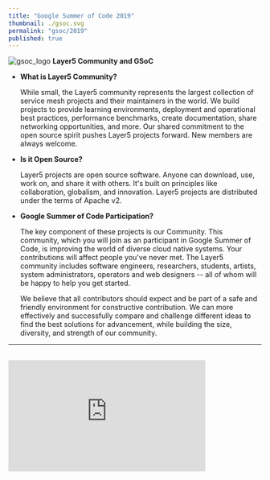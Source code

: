 ```yaml
---
title: "Google Summer of Code 2019"
thumbnail: ./gsoc.svg
permalink: "gsoc/2019"
published: true
---
```



<ProgramsWrapper>
<img src={gsoc_logo} alt="gsoc_logo" />
<b>Layer5 Community and GSoC</b>

<div>
    <div>
    <ul>
        <li>
            <b>What is Layer5 Community?</b>
            <p>While small, the Layer5 community represents the largest collection of service mesh projects and their maintainers in the world. We build projects to provide learning environments, deployment and operational best practices, performance benchmarks, create documentation, share networking opportunities, and more.
            Our shared commitment to the open source spirit pushes Layer5 projects forward. New members are always welcome. </p>
        </li>
        <li>
            <b>Is it Open Source?</b>
            <p>Layer5 projects are open source software. Anyone can download, use, work on, and share it with others.
            It's built on principles like collaboration, globalism, and innovation. Layer5 projects are distributed under the terms of Apache v2. </p>
        </li>
        <li>
            <b>Google Summer of Code Participation?</b>
            <p>The key component of these projects is our Community. This community, which you will join as an participant in Google Summer of Code, is improving the world of diverse cloud native systems.
            Your contributions will affect people you've never met. The Layer5 community includes software engineers, researchers, students, artists, system administrators, operators and web designers -- all of whom will be happy to help you get started. </p>
        </li>
        <p>We believe that all contributors should expect and be part of a safe and friendly environment for constructive contribution. We can more effectively and successfully compare and challenge different ideas to find the best solutions for advancement, while building the size, diversity, and strength of our community. </p>
    </ul>
    </div>
    <hr />
    <div>
    <div className="flex-div">&nbsp;</div>
    <div id="layer5-intro" className="iframe-container">
        <iframe
            width="392"
            height="220.5"
            src="https://www.youtube.com/embed/0yN5T5LB9ps"
            frameBorder="0"
            allow="accelerometer; autoplay; encrypted-media; gyroscope; picture-in-picture"
            allowFullScreen />
    </div>
    <b>Project Ideas</b>
        <ul>
            <li>
                <b>Meshery</b>
                <p>Meshery is the service mesh management plane for lifecycle, configuration and performance management of many service meshes. See <a href="https://layer5.io/meshery">Meshery</a> for more information.</p>
            </li>
            <li>
                <b>Linkerd and Envoy</b>
                <p>Linkerd is an ultralight service mesh for Kubernetes and beyond: <a href="https://linkerd.io">https://linkerd.io</a>.<br /> Envoy is an open source edge and service proxy, designed for cloud-native applications: <a href="https://www.envoyproxy.io">https://www.envoyproxy.io</a>.</p>
            </li>
            <li>
                <b>Benchmarks for Linkerd and Envoy</b>
                <p>Description: Linkerd, like other service meshes are plagued by the question of adopters asking the question: "what's the performance overhead of the service mesh?".
                Envoy does not publish performance test results <a href="https://www.envoyproxy.io/docs/envoy/latest/faq/performance/how_fast_is_envoy">(see How fast is Envoy)</a>. Linkerd, Istio, Envoy and the list of other service meshes don't have a consistent set of performance benchmarks between them. So, even if Envoy were to publish performance results, users still wouldn't be able to compare overhead between Linkerd and Envoy.
                The project idea here is to build a multi-mesh performance benchmark tool.</p>
            </li>
        </ul>
    </div>
    <div>
    <ul>
    <li><b>Recommended Skills: </b>Golang, JavaScript, Kubernetes.</li>
    <li><b>Mentors: </b>Lee Calcote (<a href="https://twitter.com/lcalcote">@lcalcote</a>), Girish Ranganathan (<a href="https://twitter.com/ingenious_G">@ingenious_G</a>).</li>
    <li><b>Issue: </b><a href="https://github.com/envoyproxy/envoy/issues/5536">https://github.com/envoyproxy/envoy/issues/5536</a> and <a href="https://discourse.linkerd.io/t/linkerd-performance/146">https://discourse.linkerd.io/t/linkerd-performance/146</a></li>
    </ul>
    </div>
    <div id="gsoc-2020" className="apply-button">
    <h3>
        <Button primary title="Participate" url="http://slack.layer5.io" external="true" />
    </h3>
    </div>
</div>

</ProgramsWrapper>
